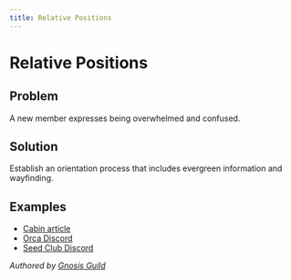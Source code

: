 ```yaml
---
title: Relative Positions
---
```


# Relative Positions

## Problem

A new member expresses being overwhelmed and confused.

## Solution

Establish an orientation process that includes evergreen information and wayfinding.

## Examples

- [Cabin article](https://creators.mirror.xyz/ggSQQlTSGqJ2_U7HVNjm4f3s98on5EfUyR9rW_z3fw0)
- [Orca Discord](https://discord.gg/orcaprotocol)
- [Seed Club Discord](https://discord.gg/WVyQ4efbmc)

*Authored by [Gnosis Guild](https://gnosisguild.org)*

